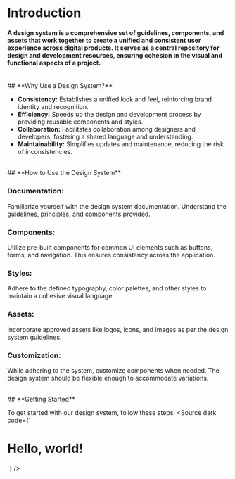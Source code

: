 
<Meta title="Getting Started / Installation" />

# Introduction

#### A design system is a comprehensive set of guidelines, components, and assets that work together to create a unified and consistent user experience across digital products. It serves as a central repository for design and development resources, ensuring cohesion in the visual and functional aspects of a project.

<br />
## **Why Use a Design System?**

- **Consistency:** Establishes a unified look and feel, reinforcing brand identity and recognition.
- **Efficiency:** Speeds up the design and development process by providing reusable components and styles.
- **Collaboration:** Facilitates collaboration among designers and developers, fostering a shared language and understanding.
- **Maintainability:** Simplifies updates and maintenance, reducing the risk of inconsistencies.

<br />
## **How to Use the Design System**

### **Documentation:**
   Familiarize yourself with the design system documentation. Understand the guidelines, principles, and components provided.

### **Components:**
   Utilize pre-built components for common UI elements such as buttons, forms, and navigation. This ensures consistency across the application.

### **Styles:**
   Adhere to the defined typography, color palettes, and other styles to maintain a cohesive visual language.

### **Assets:**
   Incorporate approved assets like logos, icons, and images as per the design system guidelines.

### **Customization:**
   While adhering to the system, customize components when needed. The design system should be flexible enough to accommodate variations.

<br />
## **Getting Started**

To get started with our design system, follow these steps:
<Source dark code={`
<!doctype html>
<html lang="en">
  <head>
    <meta charset="utf-8">
    <meta name="viewport" content="width=device-width, initial-scale=1">
    <title>Bootstrap demo</title>
    <link href="https://cdn.jsdelivr.net/npm/bootstrap@5.3.2/dist/css/bootstrap.min.css" rel="stylesheet" integrity="sha384-T3c6CoIi6uLrA9TneNEoa7RxnatzjcDSCmG1MXxSR1GAsXEV/Dwwykc2MPK8M2HN" crossorigin="anonymous">
  </head>
  <body>
    <h1>Hello, world!</h1>
    <script src="https://cdn.jsdelivr.net/npm/bootstrap@5.3.2/dist/js/bootstrap.bundle.min.js" integrity="sha384-C6RzsynM9kWDrMNeT87bh95OGNyZPhcTNXj1NW7RuBCsyN/o0jlpcV8Qyq46cDfL" crossorigin="anonymous"></script>
  </body>
</html>
`} />
